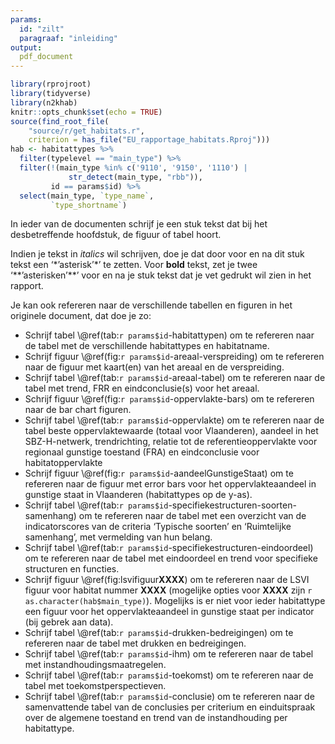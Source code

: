 ```yaml
---
params: 
  id: "zilt"
  paragraaf: "inleiding"
output:
  pdf_document
---
```


```r
library(rprojroot)
library(tidyverse)
library(n2khab)
knitr::opts_chunk$set(echo = TRUE)
source(find_root_file(
    "source/r/get_habitats.r",
    criterion = has_file("EU_rapportage_habitats.Rproj")))
hab <- habitattypes %>%
  filter(typelevel == "main_type") %>%
  filter(!(main_type %in% c('9110', '9150', '1110') |
             str_detect(main_type, "rbb")),
         id == params$id) %>%
  select(main_type, `type_name`,
         `type_shortname`) 
```


In ieder van de documenten schrijf je een stuk tekst dat bij het desbetreffende hoofdstuk, de figuur of tabel hoort. 

Indien je tekst in *italics* wil schrijven, doe je dat door voor en na dit stuk tekst een '\*'asterisk'\*' te zetten. Voor **bold** tekst, zet je twee '\*\*'asterisken'\*\*' voor en na je stuk tekst dat je vet gedrukt wil zien in het rapport.

Je kan ook refereren naar de verschillende tabellen en figuren in het originele document, dat doe je zo:

- Schrijf tabel \\@ref(tab:`r params$id`-habitattypen) om te refereren naar de tabel met de verschillende habitattypes en habitatname.
- Schrijf figuur \\@ref(fig:`r params$id`-areaal-verspreiding) om te refereren naar de figuur met kaart(en) van het areaal en de verspreiding.
- Schrijf tabel \\@ref(tab:`r params$id`-areaal-tabel) om te refereren naar de tabel met trend, FRR en eindconclusie(s) voor het areaal.
- Schrijf figuur \\@ref(fig:`r params$id`-oppervlakte-bars) om te refereren naar de bar chart figuren.
- Schrijf tabel \\@ref(tab:`r params$id`-oppervlakte) om te refereren naar de tabel beste oppervlaktewaarde (totaal voor Vlaanderen), aandeel in het SBZ-H-netwerk, trendrichting, relatie tot de referentieoppervlakte voor regionaal gunstige toestand (FRA) en eindconclusie voor habitatoppervlakte
- Schrijf figuur \\@ref(fig:`r params$id`-aandeelGunstigeStaat) om te refereren naar de figuur met error bars voor het oppervlakteaandeel in gunstige staat in Vlaanderen (habitattypes op de y-as).
- Schrijf tabel \\@ref(tab:`r params$id`-specifiekestructuren-soorten-samenhang) om te refereren naar de tabel met een overzicht van de indicatorscores van de criteria ‘Typische soorten’ en ‘Ruimtelijke samenhang’, met vermelding van hun belang.
- Schrijf tabel \\@ref(tab:`r params$id`-specifiekestructuren-eindoordeel) om te refereren naar de tabel met eindoordeel en trend voor specifieke structuren en functies.
- Schrijf figuur \\@ref(fig:lsvifiguur**XXXX**) om te refereren naar de LSVI figuur voor habitat nummer **XXXX** (mogelijke opties voor **XXXX** zijn `r as.character(hab$main_type)`). Mogelijks is er niet voor ieder habitattype een figuur voor het oppervlakteaandeel in gunstige staat per indicator (bij gebrek aan data).
- Schrijf tabel \\@ref(tab:`r params$id`-drukken-bedreigingen) om te refereren naar de tabel met drukken en bedreigingen.
- Schrijf tabel \\@ref(tab:`r params$id`-ihm) om te refereren naar de tabel met instandhoudingsmaatregelen.
- Schrijf tabel \\@ref(tab:`r params$id`-toekomst) om te refereren naar de tabel met toekomstperspectieven.
- Schrijf tabel \\@ref(tab:`r params$id`-conclusie) om te refereren naar de samenvattende tabel van de conclusies per criterium en einduitspraak over de algemene toestand en trend van de instandhouding per habitattype.

